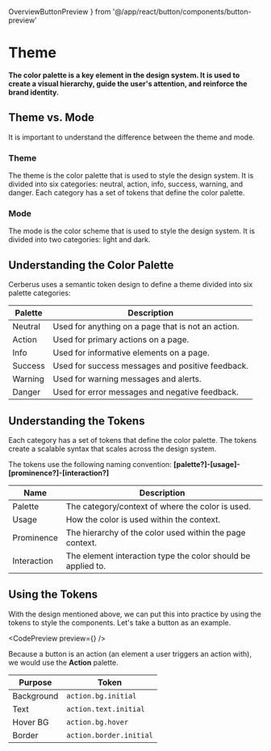  OverviewButtonPreview
} from '@/app/react/button/components/button-preview'

# Theme

**The color palette is a key element in the design system. It is used to create a visual hierarchy, guide the user's attention, and reinforce the brand identity.**

## Theme vs. Mode

It is important to understand the difference between the theme and mode.

### Theme

The theme is the color palette that is used to style the design system. It is divided into six categories: neutral, action, info, success, warning, and danger. Each category has a set of tokens that define the color palette.

### Mode

The mode is the color scheme that is used to style the design system. It is divided into two categories: light and dark.

<NoteAdmonition description="Cerberus comes built in with one theme (cerberus) that includes a light and dark mode." />

## Understanding the Color Palette

Cerberus uses a semantic token design to define a theme divided into six palette categories:

| Palette     | Description                                                    |
| ----------- | -------------------------------------------------------------- |
| <PaletteAvatar palette="neutral">Neutral</PaletteAvatar>     | Used for anything on a page that is not an action.             |
| <PaletteAvatar palette="action">Action</PaletteAvatar>      | Used for primary actions on a page.                            |
| <PaletteAvatar palette="info">Info</PaletteAvatar>        | Used for informative elements on a page.                       |
| <PaletteAvatar palette="success">Success</PaletteAvatar>     | Used for success messages and positive feedback.               |
| <PaletteAvatar palette="warning">Warning</PaletteAvatar>     | Used for warning messages and alerts.                          |
| <PaletteAvatar palette="danger">Danger</PaletteAvatar>      | Used for error messages and negative feedback.                 |


## Understanding the Tokens

Each category has a set of tokens that define the color palette. The tokens create a scalable syntax that scales across the design system.

The tokens use the following naming convention:
**[palette?]-[usage]-[prominence?]-[interaction?]**

| Name        | Description                                                    |
| ----------- | -------------------------------------------------------------- |
| Palette     | The category/context of where the color is used.               |
| Usage       | How the color is used within the context.                      |
| Prominence  | The hierarchy of the color used within the page context.       |
| Interaction | The element interaction type the color should be applied to.   |

## Using the Tokens

With the design mentioned above, we can put this into practice by using the tokens to style the components. Let's take a button as an example.

<CodePreview preview={<OverviewButtonPreview />} />

Because a button is an action (an element a user triggers an action with), we would use the **Action** palette.

| Purpose     | Token                                                          |
| ----------- | -------------------------------------------------------------- |
| Background  | `action.bg.initial`                                            |
| Text        | `action.text.initial`                                          |
| Hover BG    | `action.bg.hover`                                              |
| Border      | `action.border.initial`                                        |
